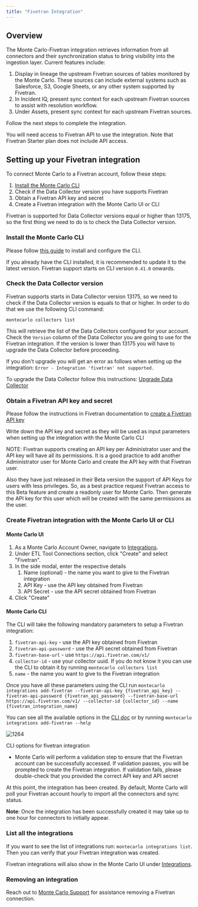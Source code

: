 ```yaml
---
title: "Fivetran Integration"
---
```


## Overview

The Monte Carlo-Fivetran integration retrieves information from all connectors and their synchronization status to bring visibility into the ingestion layer. Current features include:

1. Display in lineage the upstream Fivetran sources of tables monitored by the Monte Carlo. These sources can include external systems such as Salesforce, S3, Google Sheets, or any other system supported by Fivetran.
2. In Incident IQ, present sync context for each upstream Fivetran sources to assist with resolution workflow.
3. Under Assets, present sync context for each upstream Fivetran sources.

Follow the next steps to complete the integration.

You will need access to Fivetran API to use the integration. Note that Fivetran Starter plan does not include API access.

## Setting up your Fivetran integration

To connect Monte Carlo to a Fivetran account, follow these steps:

1. [Install the Monte Carlo CLI](/docs/using-the-cli)
2. Check if the Data Collector version you have supports Fivetran
3. Obtain a Fivetran API key and secret
4. Create a Fivetran integration with the Monte Carlo UI or CLI

Fivetran is supported for Data Collector versions equal or higher than 13175, so the first thing we need to do is to check the Data Collector version.

### Install the Monte Carlo CLI

Please follow [this guide](/docs/using-the-cli) to install and configure the CLI.

If you already have the CLI installed, it is recommended to update it to the latest version. Fivetran support starts on CLI version `0.41.0` onwards.

### Check the Data Collector version

Fivetran supports starts in Data Collector version 13175, so we need to check if the Data Collector version is equals to that or higher. In order to do that we use the following CLI command:

`montecarlo collectors list`

This will retrieve the list of the Data Collectors configured for your account. Check the `Version` column of the Data Collector you are going to use for the Fivetran integration. If the version is lower than 13175 you will have to upgrade the Data Collector before proceeding.

If you don't upgrade you will get an error as follows when setting up the integration: `Error - Integration 'fivetran' not supported.`

To upgrade the Data Collector follow this instructions: [Upgrade Data Collector](/docs/upgrading-the-data-collector) 

### Obtain a Fivetran API key and secret

Please follow the instructions in Fivetran documentation to [create a Fivetran API key](https://fivetran.com/docs/rest-api/faq/access-rest-api)

Write down the API key and secret as they will be used as input parameters when setting up the integration with the Monte Carlo CLI

NOTE: Fivetran supports creating an API key per Administrator user and the API key will have all its permissions. It is a good practice to add another Administrator user for Monte Carlo and create the API key with that Fivetran user.

Also they have just released in their Beta version the support of API Keys for users with less privileges. So, as a best practice request Fivetran access to this Beta feature and create a readonly user for Monte Carlo. Then generate the API key for this user which will be created with the same permissions as the user.

### Create Fivetran integration with the Monte Carlo UI or CLI

#### Monte Carlo UI

1. As a Monte Carlo Account Owner, navigate to [Integrations](https://getmontecarlo.com/settings/integrations).
2. Under ETL Tool Connections section, click "Create" and select "Fivetran".
3. In the side modal, enter the respective details  
   1. Name (optional) - the name you want to give to the Fivetran integration  
   2. API Key - use the API key obtained from Fivetran  
   3. API Secret - use the API secret obtained from Fivetran
4. Click "Create"

#### Monte Carlo CLI

The CLI will take the following mandatory parameters to setup a Fivetran integration:

1. `fivetran-api-key` \- use the API key obtained from Fivetran
2. `fivetran-api-password` \- use the API secret obtained from Fivetran
3. `fivetran-base-url` \- use `https://api.fivetran.com/v1/`
4. `collector-id` \- use your collector uuid. If you do not know it you can use the CLI to obtain it by running `montecarlo collectors list`
5. `name` \- the name you want to give to the Fivetran integration

Once you have all these parameters using the CLI run `montecarlo integrations add-fivetran --fivetran-api-key {fivetran_api_key} --fivetran-api-password {fivetran_api_password} --fivetran-base-url https://api.fivetran.com/v1/ --collector-id {collector_id} --name {fivetran_integration_name}`

You can see all the available options in the [CLI doc](https://clidocs.getmontecarlo.com/#montecarlo-integrations-add-fivetran) or by running `montecarlo integrations add-fivetran --help`

![1264](/images/2bcd54e-Screenshot_2023-02-06_at_11.02.13.png "Screenshot 2023-02-06 at 11.02.13.png")

CLI options for fivetran integration

* Monte Carlo will perform a validation step to ensure that the Fivetran account can be successfully accessed. If validation passes, you will be prompted to create the Fivetran integration. If validation fails, please double-check that you provided the correct API key and API secret

At this point, the integration has been created. By default, Monte Carlo will poll your Fivetran account hourly to import all the connectors and sync status.

**Note**: Once the integration has been successfully created it may take up to one hour for connectors to initially appear. 

### List all the integrations

If you want to see the list of integrations run: `montecarlo integrations list`. Then you can verify that your Fivetran integration was created.

Fivetran integrations will also show in the Monte Carlo UI under [Integrations](https://getmontecarlo.com/settings/integrations).

### Removing an integration

Reach out to [Monte Carlo Support](/cdn-cgi/l/email-protection#1665636666796462567b797862737577647a79727762773875797b) for assistance removing a Fivetran connection.